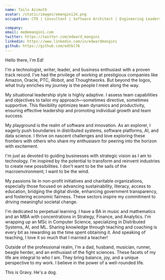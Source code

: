 ```yaml
---
name: Tails Azimuth
avatar: /static/images/emangini24.png
occupation: CTO | Consultant | Software Architect | Engineering Leadership

company:
email: me@emangini.com
twitter: https://twitter.com/edward_mangini
linkedin: https://www.linkedin.com/in/edwardmangini
github: https://github.com/edtbl76
---
```


Hello there, I'm Ed!

I'm a technologist, writer, leader, and business enthusiast with a proven track record. I've had the privilege of working at prestigious companies like Amazon, Oracle, PTC, iRobot, and Thoughtworks. But beyond the logos, what truly enriches my journey is the people I meet along the way.

My situational leadership style is highly adaptive. I assess team capabilities and objectives to tailor my approach—sometimes directive, sometimes supportive. This flexibility optimizes team dynamics and productivity, ensuring effective leadership and promoting individual growth and team success.

My playground is the realm of software and innovation. As an explorer, I eagerly push boundaries in distributed systems, software platforms, AI, and data science. I thrive on nascent challenges and love exploring these frontiers with others who share my enthusiasm for peering into the horizon with excitement.

I'm just as devoted to guiding businesses with strategic vision as I am to technology. I'm inspired by the potential to transform and reinvent industries to create new possibilities. I don't want to be the sails of the macroenvironment; I want to be the wind.

My passions lie in non-profit initiatives and charitable organizations, especially those focused on advancing sustainability, literacy, access to education, bridging the digital divide, enhancing government transparency, and fostering economic fairness. These sectors inspire my commitment to driving meaningful societal change.

I'm dedicated to perpetual learning. I have a BA in music and mathematics and an MBA with concentrations in Strategy, Finance, and Analytics. I'm wrapping up an MSc in Computer Science, specializing in Distributed Systems, AI, and ML. Sharing knowledge through teaching and coaching is every bit as rewarding as the time spent obtaining it. And speaking of teaching, I love it so much that I married a teacher!

Outside of the professional realm, I'm a dad, husband, musician, runner, beagle herder, and an enthusiast of the fight sciences. These facets of my life are integral to who I am. They bring balance, joy, and a unique perspective to my work. I believe in the power of a well-rounded life.



This is Gravy. He's a dog.

